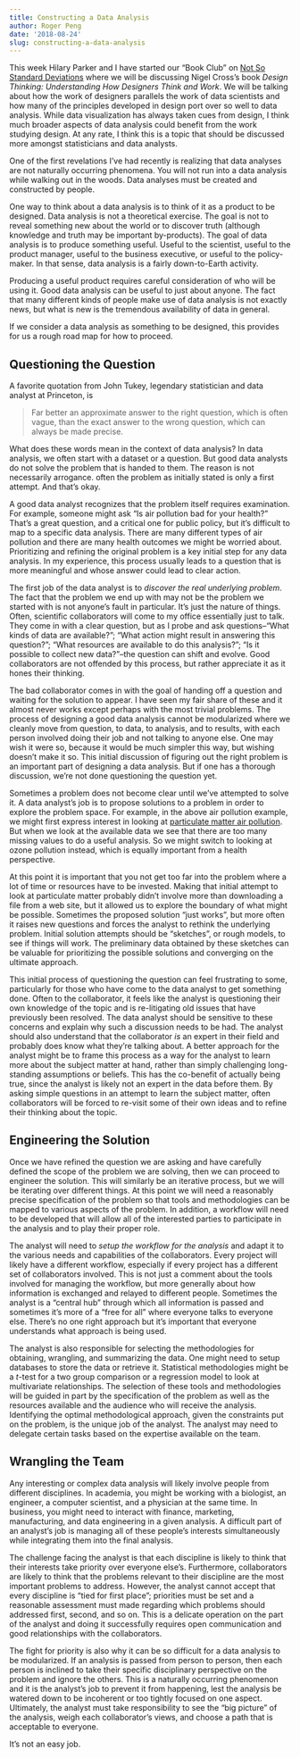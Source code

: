 ```yaml
---
title: Constructing a Data Analysis
author: Roger Peng
date: '2018-08-24'
slug: constructing-a-data-analysis
---
```


This week Hilary Parker and I have started our "Book Club" on [Not So Standard Deviations](http://nssdeviations.com/63-book-club-part-1) where we will be discussing Nigel Cross's book *Design Thinking: Understanding How Designers Think and Work*. We will be talking about how the work of designers parallels the work of data scientists and how many of the principles developed in design port over so well to data analysis. While data visualization has always taken cues from design, I think much broader aspects of data analysis could benefit from the work studying design. At any rate, I think this is a topic that should be discussed more amongst statisticians and data analysts.

One of the first revelations I've had recently is realizing that data analyses are not naturally occurring phenomena. You will not run into a data analysis while walking out in the woods. Data analyses must be created and constructed by people. 

One way to think about a data analysis is to think of it as a product to be designed. Data analysis is not a theoretical exercise. The goal is not to reveal something new about the world or to discover truth (although knowledge and truth may be important by-products). The goal of data analysis is to produce something useful. Useful to the scientist, useful to the product manager, useful to the business executive, or useful to the policy-maker. In that sense, data analysis is a fairly down-to-Earth activity.

Producing a useful product requires careful consideration of who will be using it. Good data analysis can be useful to just about anyone. The fact that many different kinds of people make use of data analysis is not exactly news, but what is new is the tremendous availability of data in general. 

If we consider a data analysis as something to be designed, this provides for us a rough road map for how to proceed.

## Questioning the Question

A favorite quotation from John Tukey, legendary statistician and data analyst at Princeton, is

> Far better an approximate answer to the right question, which is often vague, than the exact answer to the wrong question, which can always be made precise.

What does these words mean in the context of data analysis? In data analysis, we often start with a dataset or a question. But good data analysts do not solve the problem that is handed to them. The reason is not necessarily arrogance. often the problem as initially stated is only a first attempt. And that’s okay. 

A good data analyst recognizes that the problem itself requires examination. For example, someone might ask “Is air pollution bad for your health?” That’s a great question, and a critical one for public policy, but it’s difficult to map to a specific data analysis. There are many different types of air pollution and there are many health outcomes we might be worried about. Prioritizing and refining the original problem is a key initial step for any data analysis. In my experience, this process usually leads to a question that is more meaningful and whose answer could lead to clear action.

The first job of the data analyst is to *discover the real underlying problem*. The fact that the problem we end up with may not be the problem we started with is not anyone’s fault in particular. It’s just the nature of things. Often, scientific collaborators will come to my office essentially just to talk. They come in with a clear question, but as I probe and ask questions--“What kinds of data are available?”; “What action might result in answering this question?”; “What resources are available to do this analysis?”; “Is it possible to collect new data?”--the question can shift and evolve. Good collaborators are not offended by this process, but rather appreciate it as it hones their thinking. 

The bad collaborator comes in with the goal of handing off a question and waiting for the solution to appear. I have seen my fair share of these and it almost never works except perhaps with the most trivial problems. The process of designing a good data analysis cannot be modularized where we cleanly move from question, to data, to analysis, and to results, with each person involved doing their job and not talking to anyone else. One may wish it were so, because it would be much simpler this way, but wishing doesn’t make it so. This initial discussion of figuring out the right problem is an important part of designing a data analysis. But if one has a thorough discussion, we’re not done questioning the question yet.

Sometimes a problem does not become clear until we’ve attempted to solve it. A data analyst’s job is to propose solutions to a problem in order to explore the problem space. For example, in the above air pollution example, we might first express interest in looking at [particulate matter air pollution](https://www.epa.gov/pm-pollution). But when we look at the available data we see that there are too many missing values to do a useful analysis. So we might switch to looking at ozone pollution instead, which is equally important from a health perspective. 

At this point it is important that you not get too far into the problem where a lot of time or resources have to be invested. Making that initial attempt to look at particulate matter probably didn’t involve more than downloading a file from a web site, but it allowed us to explore the boundary of what might be possible. Sometimes the proposed solution “just works”, but more often it raises new questions and forces the analyst to rethink the underlying problem. Initial solution attempts should be “sketches”, or rough models, to see if things will work. The preliminary data obtained by these sketches can be valuable for prioritizing the possible solutions and converging on the ultimate approach.

This initial process of questioning the question can feel frustrating to some, particularly for those who have come to the data analyst to get something done. Often to the collaborator, it feels like the analyst is questioning their own knowledge of the topic and is re-litigating old issues that have previously been resolved. The data analyst should be sensitive to these concerns and explain why such a discussion needs to be had. The analyst should also understand that the collaborator *is* an expert in their field and probably does know what they’re talking about. A better approach for the analyst might be to frame this process as a way for the analyst to learn more about the subject matter at hand, rather than simply challenging long-standing assumptions or beliefs. This has the co-benefit of actually being true, since the analyst is likely not an expert in the data before them. By asking simple questions in an attempt to learn the subject matter, often collaborators will be forced to re-visit some of their own ideas and to refine their thinking about the topic.


## Engineering the Solution

Once we have refined the question we are asking and have carefully defined the scope of the problem we are solving, then we can proceed to engineer the solution. This will similarly be an iterative process, but we will be iterating over different things. At this point we will need a reasonably precise specification of the problem so that tools and methodologies can be mapped to various aspects of the problem. In addition, a workflow will need to be developed that will allow all of the interested parties to participate in the analysis and to play their proper role. 

The analyst will need to *setup the workflow for the analysis* and adapt it to the various needs and capabilities of the collaborators. Every project will likely have a different workflow, especially if every project has a different set of collaborators involved. This is not just a comment about the tools involved for managing the workflow, but more generally about how information is exchanged and relayed to different people. Sometimes the analyst is a “central hub” through which all information is passed and sometimes it’s more of a “free for all” where everyone talks to everyone else. There’s no one right approach but it’s important that everyone understands what approach is being used.

The analyst is also responsible for selecting the methodologies for obtaining, wrangling, and summarizing the data. One might need to setup databases to store the data or retrieve it. Statistical methodologies might be a *t*-test for a two group comparison or a regression model to look at multivariate relationships. The selection of these tools and methodologies will be guided in part by the specification of the problem as well as the resources available and the audience who will receive the analysis. Identifying the optimal methodological approach, given the constraints put on the problem, is the unique job of the analyst. The analyst may need to delegate certain tasks based on the expertise available on the team. 


## Wrangling the Team

Any interesting or complex data analysis will likely involve people from different disciplines. In academia, you might be working with a biologist, an engineer, a computer scientist, and a physician at the same time. In business, you might need to interact with finance, marketing, manufacturing, and data engineering in a given analysis. A difficult part of an analyst’s job is managing all of these people’s interests simultaneously while integrating them into the final analysis.

The challenge facing the analyst is that each discipline is likely to think that their interests take priority over everyone else’s. Furthermore, collaborators are likely to think that the problems relevant to their discipline are the most important problems to address. However, the analyst cannot accept that every discipline is “tied for first place”; priorities must be set and a reasonable assessment must made regarding which problems should addressed first, second, and so on. This is a delicate operation on the part of the analyst and doing it successfully requires open communication and good relationships with the collaborators. 

The fight for priority is also why it can be so difficult for a data analysis to be modularized. If an analysis is passed from person to person, then each person is inclined to take their specific disciplinary perspective on the problem and ignore the others. This is a naturally occurring phenomenon and it is the analyst’s job to prevent it from happening, lest the analysis be watered down to be incoherent or too tightly focused on one aspect. Ultimately, the analyst must take responsibility to see the “big picture” of the analysis, weigh each collaborator’s views, and choose a path that is acceptable to everyone. 

It’s not an easy job.
